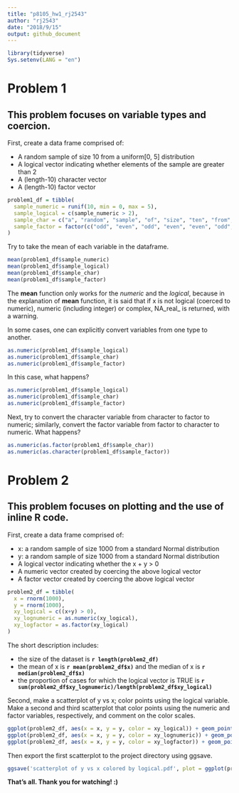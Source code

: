 ```yaml
---
title: "p8105_hw1_rj2543"
author: "rj2543"
date: "2018/9/15"
output: github_document
---
```


```r
library(tidyverse)
Sys.setenv(LANG = "en")
```


# Problem 1

## This problem focuses on variable types and coercion.

First, create a data frame comprised of:

* A random sample of size 10 from a uniform[0, 5] distribution
* A logical vector indicating whether elements of the sample are greater than 2
* A (length-10) character vector
* A (length-10) factor vector

```r
problem1_df = tibble(
  sample_numeric = runif(10, min = 0, max = 5),
  sample_logical = c(sample_numeric > 2),
  sample_char = c("a", "random", "sample", "of", "size", "ten", "from", "uniform", "zero", "five"),
  sample_factor = factor(c("odd", "even", "odd", "even", "even", "odd", "odd", "odd", "even", "even"))
)
```

Try to take the mean of each variable in the dataframe. 

```r
mean(problem1_df$sample_numeric)
mean(problem1_df$sample_logical)
mean(problem1_df$sample_char)
mean(problem1_df$sample_factor)
```

The **mean** function only works for the *numeric* and the *logical*, because in the explanation of **mean** function, it is said that if x is not logical (coerced to numeric), numeric (including integer) or complex, NA_real_ is returned, with a warning.

In some cases, one can explicitly convert variables from one type to another.

```r
as.numeric(problem1_df$sample_logical)
as.numeric(problem1_df$sample_char)
as.numeric(problem1_df$sample_factor)
```

In this case, what happens?

```r
as.numeric(problem1_df$sample_logical)
as.numeric(problem1_df$sample_char)
as.numeric(problem1_df$sample_factor)
```

Next, try to convert the character variable from character to factor to numeric; similarly, convert the factor variable from factor to character to numeric. 
What happens?

```r
as.numeric(as.factor(problem1_df$sample_char))
as.numeric(as.character(problem1_df$sample_factor))
```

# Problem 2

## This problem focuses on plotting and the use of inline R code.

First, create a data frame comprised of:

* x: a random sample of size 1000 from a standard Normal distribution
* y: a random sample of size 1000 from a standard Normal distribution
* A logical vector indicating whether the x + y > 0
* A numeric vector created by coercing the above logical vector
* A factor vector created by coercing the above logical vector

```r
problem2_df = tibble(
  x = rnorm(1000),
  y = rnorm(1000),
  xy_logical = c((x+y) > 0),
  xy_lognumeric = as.numeric(xy_logical),
  xy_logfactor = as.factor(xy_logical)
)
```

The short description includes:

* the size of the dataset is **`r length(problem2_df)`**
* the mean of x is **`r mean(problem2_df$x)`** and the median of x is **`r median(problem2_df$x)`**
* the proportion of cases for which the logical vector is TRUE is **`r sum(problem2_df$xy_lognumeric)/length(problem2_df$xy_logical)`**

Second, make a scatterplot of y vs x; color points using the logical variable. Make a second and third scatterplot that color points using the numeric and factor variables, respectively, and comment on the color scales.

```r
ggplot(problem2_df, aes(x = x, y = y, color = xy_logical)) + geom_point()
ggplot(problem2_df, aes(x = x, y = y, color = xy_lognumeric)) + geom_point()
ggplot(problem2_df, aes(x = x, y = y, color = xy_logfactor)) + geom_point()
```

Then export the first scatterplot to the project directory using ggsave.

```r
ggsave('scatterplot of y vs x colored by logical.pdf', plot = ggplot(problem2_df, aes(x = x, y = y, color = xy_logical)) + geom_point())
```

**That's all. Thank you for watching! :)**